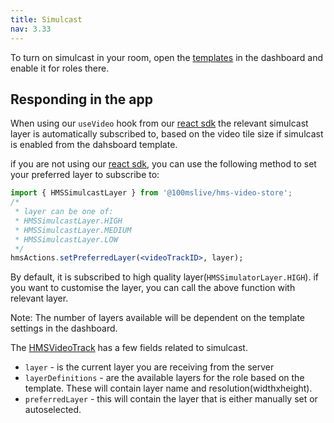 ```yaml
---
title: Simulcast
nav: 3.33
---
```


To turn on simulcast in your room, open the [templates](https://dashboard.100ms.live/templates) in the dashboard and enable it for roles there.


## Responding in the app

When using our `useVideo` hook from our [react sdk](https://www.npmjs.com/package/@100mslive/react-sdk) the relevant simulcast layer is automatically subscribed to, based on the video tile size if simulcast is enabled from the dahsboard template.

if you are not using our [react sdk](https://www.npmjs.com/package/@100mslive/react-sdk), you can use the following method to set your preferred layer to subscribe to:

```jsx
import { HMSSimulcastLayer } from '@100mslive/hms-video-store';
/*
 * layer can be one of:
 * HMSSimulcastLayer.HIGH
 * HMSSimulcastLayer.MEDIUM
 * HMSSimulcastLayer.LOW
 */
hmsActions.setPreferredLayer(<videoTrackID>, layer);

```
By default, it is subscribed to high quality layer(`HMSSimulatorLayer.HIGH`). if you want to customise the layer, you can call the above function with relevant layer.

Note: The number of layers available will be dependent on the template settings in the dashboard.

The [HMSVideoTrack](/api-reference/javascript/v2/interfaces/HMSVideoTrack) has a few fields related to simulcast.

- `layer` - is the current layer you are receiving from the server
- `layerDefinitions` - are the available layers for the role based on the template. These will contain layer name and resolution(widthxheight).
- `preferredLayer` - this will contain the layer that is either manually set or autoselected.

